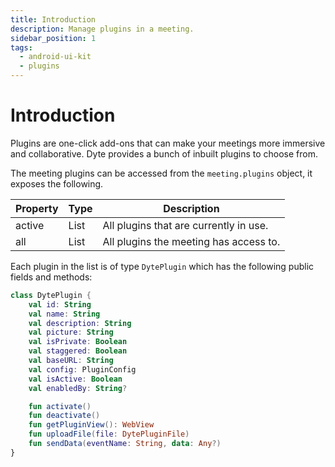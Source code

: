 ```yaml
---
title: Introduction
description: Manage plugins in a meeting.
sidebar_position: 1
tags:
  - android-ui-kit
  - plugins
---
```


# Introduction

Plugins are one-click add-ons that can make your meetings more immersive and collaborative. Dyte provides a bunch of inbuilt plugins to choose from.

The meeting plugins can be accessed from the `meeting.plugins` object, it exposes the following.

| Property | Type | Description                            |
| -------- | ---- | -------------------------------------- |
| active   | List | All plugins that are currently in use. |
| all      | List | All plugins the meeting has access to. |

Each plugin in the list is of type `DytePlugin` which has the following public fields and methods:

```kotlin
class DytePlugin {
    val id: String
    val name: String
    val description: String
    val picture: String
    val isPrivate: Boolean
    val staggered: Boolean
    val baseURL: String
    val config: PluginConfig
    val isActive: Boolean
    val enabledBy: String?

    fun activate()
    fun deactivate()
    fun getPluginView(): WebView
    fun uploadFile(file: DytePluginFile)
    fun sendData(eventName: String, data: Any?)
}
```
